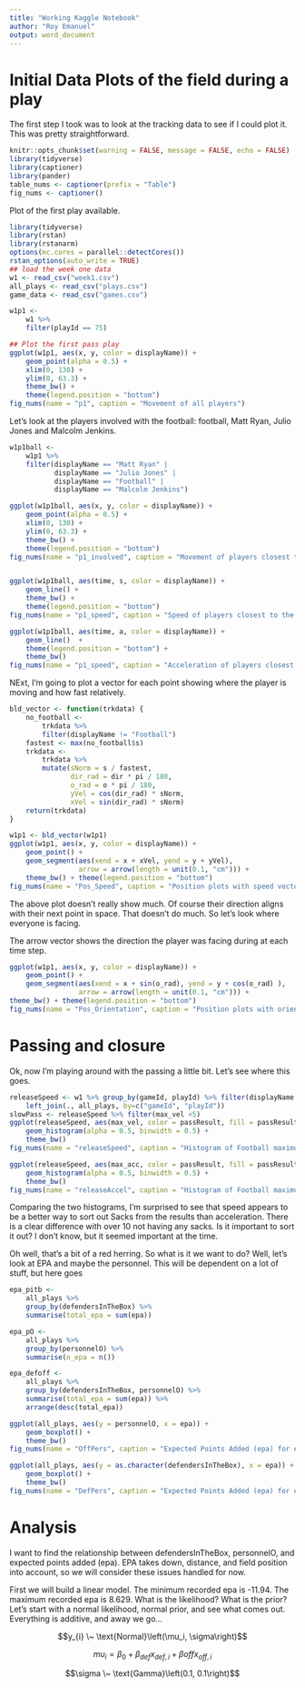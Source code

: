 ```yaml
---
title: "Working Kaggle Notebook"
author: "Roy Emanuel"
output: word_document
---
```


# Initial Data Plots of the field during a play

The first step I took was to look at the tracking data to see if I
could plot it. This was pretty straightforward. 

```r
knitr::opts_chunk$set(warning = FALSE, message = FALSE, echo = FALSE)
library(tidyverse)
library(captioner)
library(pander)
table_nums <- captioner(prefix = "Table")
fig_nums <- captioner()
```

Plot of the first play available. 


```r
library(tidyverse)
library(rstan)
library(rstanarm)
options(mc.cores = parallel::detectCores())
rstan_options(auto_write = TRUE)
## load the week one data
w1 <- read_csv("week1.csv")
all_plays <- read_csv("plays.csv")
game_data <- read_csv("games.csv")

w1p1 <-
    w1 %>%
    filter(playId == 75)

## Plot the first pass play
ggplot(w1p1, aes(x, y, color = displayName)) +
    geom_point(alpha = 0.5) +
    xlim(0, 130) +
    ylim(0, 63.3) +
    theme_bw() +
    theme(legend.position = "bottom")
fig_nums(name = "p1", caption = "Movement of all players")
```

Let's look at the players involved with the football: football, Matt
Ryan, Julio Jones and Malcolm Jenkins.

```r
w1p1ball <-
    w1p1 %>%
    filter(displayName == "Matt Ryan" |
           displayName == "Julio Jones" |
           displayName == "Football" |
           displayName == "Malcolm Jenkins")

ggplot(w1p1ball, aes(x, y, color = displayName)) +
    geom_point(alpha = 0.5) +
    xlim(0, 130) +
    ylim(0, 63.3) +
    theme_bw() +
    theme(legend.position = "bottom")
fig_nums(name = "p1_involved", caption = "Movement of players closest to the football")


ggplot(w1p1ball, aes(time, s, color = displayName)) +
    geom_line() + 
    theme_bw() + 
    theme(legend.position = "bottom")
fig_nums(name = "p1_speed", caption = "Speed of players closest to the football over time")

ggplot(w1p1ball, aes(time, a, color = displayName)) +
    geom_line()  +
    theme(legend.position = "bottom") +
    theme_bw()
fig_nums(name = "p1_speed", caption = "Acceleration of players closest to the football over time")
```

NExt, I'm going to plot a vector for each point showing where the
player is moving and how fast relatively. 

```r
bld_vector <- function(trkdata) {
    no_football <-
        trkdata %>%
        filter(displayName != "Football")
    fastest <- max(no_football$s)
    trkdata <-
        trkdata %>%
        mutate(sNorm = s / fastest,
               dir_rad = dir * pi / 180,
               o_rad = o * pi / 180, 
               yVel = cos(dir_rad) * sNorm,
               xVel = sin(dir_rad) * sNorm)
    return(trkdata)
}

w1p1 <- bld_vector(w1p1)
ggplot(w1p1, aes(x, y, color = displayName)) +
    geom_point() +
    geom_segment(aes(xend = x + xVel, yend = y + yVel),
                 arrow = arrow(length = unit(0.1, "cm"))) +
    theme_bw() + theme(legend.position = "bottom")
fig_nums(name = "Pos_Speed", caption = "Position plots with speed vector")
```

The above plot doesn't really show much. Of course their direction
aligns with their next point in space. That doesn't do much. So let's
look where everyone is facing. 

The arrow vector shows the direction the player was facing during at
each time step. 

```r

ggplot(w1p1, aes(x, y, color = displayName)) +
    geom_point() +
    geom_segment(aes(xend = x + sin(o_rad), yend = y + cos(o_rad) ),
                 arrow = arrow(length = unit(0.1, "cm"))) +
theme_bw() + theme(legend.position = "bottom")
fig_nums(name = "Pos_Orientation", caption = "Position plots with orientation vector")

```


# Passing and closure

Ok, now I'm playing around with the passing a little bit. Let's see
where this goes.

```r
releaseSpeed <- w1 %>% group_by(gameId, playId) %>% filter(displayName == "Football") %>% summarise(max_vel = max(s), max_acc = max(a)) %>%
    left_join(., all_plays, by=c("gameId", "playId"))
slowPass <- releaseSpeed %>% filter(max_vel <5)
ggplot(releaseSpeed, aes(max_vel, color = passResult, fill = passResult)) +
    geom_histogram(alpha = 0.5, binwidth = 0.5) +
    theme_bw()
fig_nums(name = "releaseSpeed", caption = "Histogram of Football maximum speeds with outcomes for week 1 2018")

ggplot(releaseSpeed, aes(max_acc, color = passResult, fill = passResult)) +
    geom_histogram(alpha = 0.5, binwidth = 0.5) +
    theme_bw()
fig_nums(name = "releaseAccel", caption = "Histogram of Football maximum accelerations with outcomes for week 1 2018")

```

Comparing the two histograms, I'm surprised to see that speed appears
to be a better way to sort out Sacks from the results than
acceleration. There is a clear difference with over 10 not having any
sacks. Is it important to sort it out? I don't know, but it seemed
important at the time. 


Oh well, that's a bit of a red herring. So what is it we want to do?
Well, let's look at EPA and maybe the personnel. This will be
dependent on a lot of stuff, but here goes

```r
epa_pitb <-
    all_plays %>%
    group_by(defendersInTheBox) %>%
    summarise(total_epa = sum(epa))

epa_pO <-
    all_plays %>%
    group_by(personnelO) %>%
    summarise(n_epa = n())

epa_defoff <-
    all_plays %>%
    group_by(defendersInTheBox, personnelO) %>%
    summarise(total_epa = sum(epa)) %>%
    arrange(desc(total_epa))

ggplot(all_plays, aes(y = personnelO, x = epa)) +
    geom_boxplot() +
    theme_bw()
fig_nums(name = "OffPers", caption = "Expected Points Added (epa) for each offensive personnel grouping")

ggplot(all_plays, aes(y = as.character(defendersInTheBox), x = epa)) +
    geom_boxplot() +
    theme_bw()
fig_nums(name = "DefPers", caption = "Expected Points Added (epa) for each defenders in the box grouping")


```

# Analysis

I want to find the relationship between defendersInTheBox, personnelO,
and expected points added (epa). EPA takes down, distance, and field
position into account, so we will consider these issues handled for
now. 

First we will build a linear model. The minimum recorded epa is
-11.94. The maximum recorded epa is 8.629. What is the likelihood?
What is the prior? Let's start with a normal likelihood, normal prior,
and see what comes out. Everything is additive, and away we go...

$$y_{i} \~ \text{Normal}\left(\mu_i, \sigma\right)$$

$$mu_i = \beta_0 + \beta_{def}x_{def,i} + \beta{off}x_{off,i}$$

$$\sigma \~ \text{Gamma}\left(0.1, 0.1\right)$$

